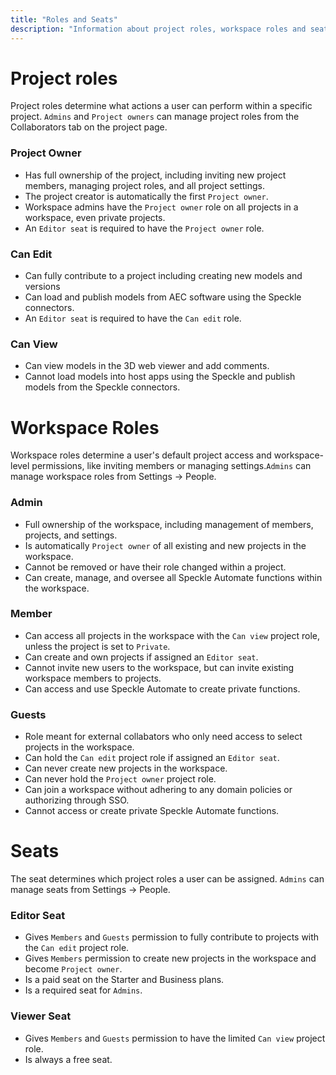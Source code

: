 ```yaml
---
title: "Roles and Seats"
description: "Information about project roles, workspace roles and seats"
---
```

# Project roles

Project roles determine what actions a user can perform within a specific project. `Admins` and `Project owners` can manage project roles from the Collaborators tab on the project page.

### Project Owner

- Has full ownership of the project, including inviting new project members, managing project roles, and all project settings.
- The project creator is automatically the first `Project owner`.
- Workspace admins have the `Project owner` role on all projects in a workspace, even private projects.
- An `Editor seat` is required to have the `Project owner` role.

### Can Edit

- Can fully contribute to a project including creating new models and versions
- Can load and publish models from AEC software using the Speckle connectors.
- An `Editor seat` is required to have the `Can edit` role.

### Can View

- Can view models in the 3D web viewer and add comments.
- Cannot load models into host apps using the Speckle and publish models from the Speckle connectors.


<ProjectRolesFAQ />

# Workspace Roles

Workspace roles determine a user's default project access and workspace-level permissions, like inviting members or managing settings.`Admins` can manage workspace roles from Settings -\> People.

### Admin

- Full ownership of the workspace, including management of members, projects, and settings.
- Is automatically `Project owner` of all existing and new projects in the workspace.
- Cannot be removed or have their role changed within a project.
- Can create, manage, and oversee all Speckle Automate functions within the workspace.

### Member

- Can access all projects in the workspace with the `Can view` project role, unless the project is set to `Private`.
- Can create and own projects if assigned an `Editor seat`.
- Cannot invite new users to the workspace, but can invite existing workspace members to projects.
- Can access and use Speckle Automate to create private functions.

### Guests

- Role meant for external collabators who only need access to select projects in the workspace.
- Can hold the `Can edit` project role if assigned an `Editor seat`.
- Can never create new projects in the workspace.
- Can never hold the `Project owner` project role.
- Can join a workspace without adhering to any domain policies or authorizing through SSO.
- Cannot access or create private Speckle Automate functions.


<WorkspaceRolesFAQ />

# Seats

The seat determines which project roles a user can be assigned. `Admins` can manage seats from Settings -\> People.

### Editor Seat

- Gives `Members` and `Guests` permission to fully contribute to projects with the `Can edit` project role.
- Gives `Members` permission to create new projects in the workspace and become `Project owner`.
- Is a paid seat on the Starter and Business plans.
- Is a required seat for `Admins`.

### Viewer Seat

- Gives `Members` and `Guests` permission to have the limited `Can view` project role.
- Is always a free seat.


<SeatsFAQ />
